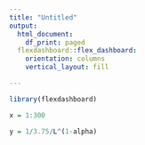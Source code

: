 ```yaml
---
title: "Untitled"
output:
  html_document:
    df_print: paged
  flexdashboard::flex_dashboard:
    orientation: columns
    vertical_layout: fill

---
```


```r
library(flexdashboard)
```


```r
x = 1:300

y = 1/3.75/L^(1-alpha)
```

